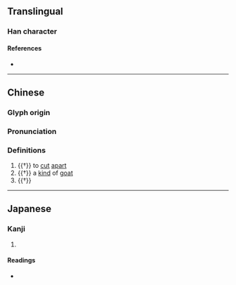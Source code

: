 {{character info}}
==Translingual==

===Han character===
{{Han char|rn=94|rad=犬|as=12|sn=15|four=|canj=KHJTC|ids=⿰犭賁}}

====References====
* {{Han ref|kx=0718.060|dkj=20669|dj=1129.210|hdz=21367.110|uh=7356|ud=29526}}

----

==Chinese==
{{zh-forms}}

===Glyph origin===
{{Han etym}}

===Pronunciation===
{{zh-pron
|m=fén,fèn,bèn
|mc=y
|oc=y
|cat=n,v
}}

===Definitions===
{{zh-hanzi}}

# {{†}} to [[cut]] [[apart]]
# {{†}} a [[kind]] of [[goat]]
# {{†}} {{zh-alt-form|豶}}

----

==Japanese==

===Kanji===
{{ja-kanji|grade=|rs=犬12}}

# {{rfdef|ja|sort=犬12}}

====Readings====
* {{ja-readings|on=[[ふん]] (fun), [[ぶん]] (bun), [[ほん]] (hon), [[ぼん]] (bon)|kun=|nanori=}}